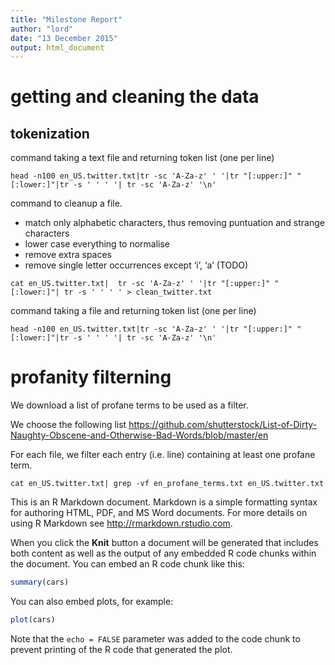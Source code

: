 ```yaml
---
title: "Milestone Report"
author: "lord"
date: "13 December 2015"
output: html_document
---
```




# getting and cleaning the data

## tokenization

command taking a text file and returning token list (one per line)

```
head -n100 en_US.twitter.txt|tr -sc 'A-Za-z' ' '|tr "[:upper:]" "[:lower:]"|tr -s ' ' ' '| tr -sc 'A-Za-z' '\n'
```

command to cleanup a file. 

* match only alphabetic characters, thus removing puntuation and strange characters
* lower case everything to normalise
* remove extra spaces
* remove single letter occurrences except 'i', 'a' (TODO)

```
cat en_US.twitter.txt|  tr -sc 'A-Za-z' ' '|tr "[:upper:]" "[:lower:]"| tr -s ' ' ' ' > clean_twitter.txt
```


command taking a file and  returning token list (one per line)

```
head -n100 en_US.twitter.txt|tr -sc 'A-Za-z' ' '|tr "[:upper:]" "[:lower:]"|tr -s ' ' ' '| tr -sc 'A-Za-z' '\n'
```

# profanity filterning

We download a list of profane terms to be used as a filter.

We choose the following list
<https://github.com/shutterstock/List-of-Dirty-Naughty-Obscene-and-Otherwise-Bad-Words/blob/master/en>

For each file, we filter each entry (i.e. line) containing at least one profane term.
```
cat en_US.twitter.txt| grep -vf en_profane_terms.txt en_US.twitter.txt

```

This is an R Markdown document. Markdown is a simple formatting syntax for authoring HTML, PDF, and MS Word documents. For more details on using R Markdown see <http://rmarkdown.rstudio.com>.

When you click the **Knit** button a document will be generated that includes both content as well as the output of any embedded R code chunks within the document. You can embed an R code chunk like this:

```r
summary(cars)
```

You can also embed plots, for example:

```r
plot(cars)
```

Note that the `echo = FALSE` parameter was added to the code chunk to prevent printing of the R code that generated the plot.

